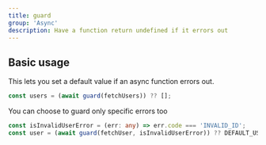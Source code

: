 ```yaml
---
title: guard
group: 'Async'
description: Have a function return undefined if it errors out
---
```


## Basic usage

This lets you set a default value if an async function errors out.

```ts
const users = (await guard(fetchUsers)) ?? [];
```

You can choose to guard only specific errors too

```ts
const isInvalidUserError = (err: any) => err.code === 'INVALID_ID';
const user = (await guard(fetchUser, isInvalidUserError)) ?? DEFAULT_USER;
```
